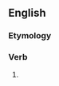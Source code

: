 ==English==

===Etymology===
{{suffix|en|get|eth|nocat=1}}

===Verb===
{{head|en|verb form}}

# {{en-archaic third-person singular of|get}}
